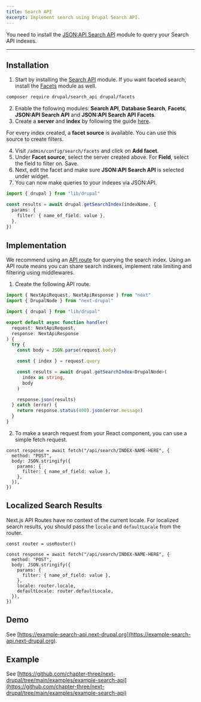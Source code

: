 ```yaml
---
title: Search API
excerpt: Implement search using Drupal Search API.
---
```


<Callout>

You need to install the [JSON:API Search API](https://www.drupal.org/project/jsonapi_search_api) module to query your Search API indexes.

</Callout>

---

## Installation

1. Start by installing the [Search API](https://www.drupal.org/project/search_api) module. If you want faceted search, install the [Facets](https://www.drupal.org/project/facets) module as well.

```sh
composer require drupal/search_api drupal/facets
```

2. Enable the following modules: **Search API**, **Database Search**, **Facets**, **JSON:API Search API** and **JSON:API Search API Facets**.
3. Create a **server** and **index** by following the guide [here](https://www.drupal.org/docs/contributed-modules/search-api).

For every index created, a **facet source** is available. You can use this source to create filters.

4. Visit `/admin/config/search/facets` and click on **Add facet**.
5. Under **Facet source**, select the server created above. For **Field**, select the field to filter on. Save.
6. Next, edit the facet and make sure **JSON:API Search API** is selected under widget.
7. You can now make queries to your indexes via JSON:API.

```ts
import { drupal } from "lib/drupal"

const results = await drupal.getSearchIndex(indexName, {
  params: {
    filter: { name_of_field: value },
  },
})
```

## Implementation

We recommend using an [API route](https://nextjs.org/docs/api-routes/introduction) for querying the search index. Using an API route means you can share search indexes, implement rate limiting and filtering using middlewares.

1. Create the following API route.

```ts title=api/pages/[index].tsx
import { NextApiRequest, NextApiResponse } from "next"
import { DrupalNode } from "next-drupal"

import { drupal } from "lib/drupal"

export default async function handler(
  request: NextApiRequest,
  response: NextApiResponse
) {
  try {
    const body = JSON.parse(request.body)

    const { index } = request.query

    const results = await drupal.getSearchIndex<DrupalNode>(
      index as string,
      body
    )

    response.json(results)
  } catch (error) {
    return response.status(400).json(error.message)
  }
}
```

2. To make a search request from your React component, you can use a simple fetch request.

```tsx
const response = await fetch("/api/search/INDEX-NAME-HERE", {
  method: "POST",
  body: JSON.stringify({
    params: {
      filter: { name_of_field: value },
    },
  }),
})
```

## Localized Search Results

Next.js API Routes have no context of the current locale. For localized search results, you should pass the `locale` and `defaultLocale` from the router.

```tsx
const router = useRouter()

const response = await fetch("/api/search/INDEX-NAME-HERE", {
  method: "POST",
  body: JSON.stringify({
    params: {
      filter: { name_of_field: value },
    },
    locale: router.locale,
    defaultLocale: router.defaultLocale,
  }),
})
```

## Demo

See [https://example-search-api.next-drupal.org](https://example-search-api.next-drupal.org).

## Example

See [https://github.com/chapter-three/next-drupal/tree/main/examples/example-search-api](https://github.com/chapter-three/next-drupal/tree/main/examples/example-search-api)
